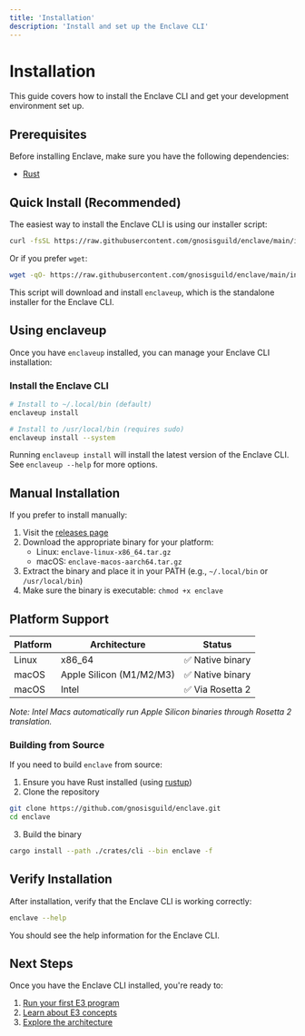 ```yaml
---
title: 'Installation'
description: 'Install and set up the Enclave CLI'
---
```


# Installation

This guide covers how to install the Enclave CLI and get your development environment set up.

## Prerequisites

Before installing Enclave, make sure you have the following dependencies:

- [Rust](https://www.rust-lang.org/tools/install)

## Quick Install (Recommended)

The easiest way to install the Enclave CLI is using our installer script:

```bash
curl -fsSL https://raw.githubusercontent.com/gnosisguild/enclave/main/install | bash
```

Or if you prefer `wget`:

```bash
wget -qO- https://raw.githubusercontent.com/gnosisguild/enclave/main/install | bash
```

This script will download and install `enclaveup`, which is the standalone installer for the Enclave CLI.

## Using enclaveup

Once you have `enclaveup` installed, you can manage your Enclave CLI installation:

### Install the Enclave CLI

```bash
# Install to ~/.local/bin (default)
enclaveup install

# Install to /usr/local/bin (requires sudo)
enclaveup install --system
```

Running `enclaveup install` will install the latest version of the Enclave CLI.
See `enclaveup --help` for more options.

## Manual Installation

If you prefer to install manually:

1. Visit the [releases page](https://github.com/gnosisguild/enclave/releases)
2. Download the appropriate binary for your platform:
   - Linux: `enclave-linux-x86_64.tar.gz`
   - macOS: `enclave-macos-aarch64.tar.gz`
3. Extract the binary and place it in your PATH (e.g., `~/.local/bin` or `/usr/local/bin`)
4. Make sure the binary is executable: `chmod +x enclave`

## Platform Support

| Platform | Architecture | Status |
|----------|-------------|---------|
| Linux | x86_64 | ✅ Native binary |
| macOS | Apple Silicon (M1/M2/M3) | ✅ Native binary |
| macOS | Intel | ✅ Via Rosetta 2 |

*Note: Intel Macs automatically run Apple Silicon binaries through Rosetta 2 translation.*


### Building from Source

If you need to build `enclave` from source:
1. Ensure you have Rust installed (using [rustup](https://rustup.rs/))
2. Clone the repository

```bash
git clone https://github.com/gnosisguild/enclave.git
cd enclave
```

3. Build the binary

```bash
cargo install --path ./crates/cli --bin enclave -f
```

## Verify Installation

After installation, verify that the Enclave CLI is working correctly:

```bash
enclave --help
```

You should see the help information for the Enclave CLI.

## Next Steps

Once you have the Enclave CLI installed, you're ready to:

1. [Run your first E3 program](/quick-start)
2. [Learn about E3 concepts](/what-is-e3)
3. [Explore the architecture](/architecture-overview) 